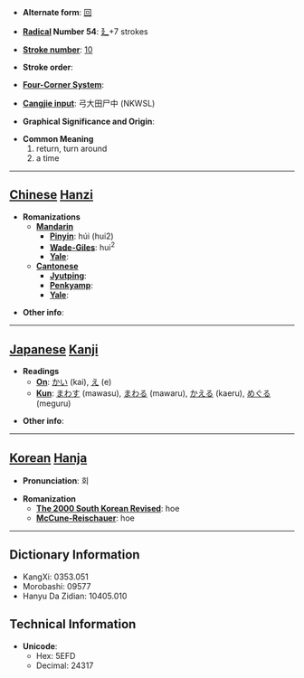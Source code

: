 * '''Alternate form''': [[回]]

* '''[[Wiktionary:Chinese radical index| Radical]] Number 54''': [[Wiktionary:Chinese radical index 廴|廴]]+7 strokes

* '''[[Wiktionary:Chinese total strokes index|Stroke number]]''': [[Wiktionary:Chinese total strokes index 10|10]]

* '''Stroke order''': 

* '''[[Wiktionary:Chinese four corner index|Four-Corner System]]''': 

* '''[[Wiktionary:Chinese Cangjie index|Cangjie input]]''': 弓大田尸中 (NKWSL)

* '''Graphical Significance and Origin''': 

* '''Common Meaning'''
*#return, turn around
*# a time


----

== [[Chinese]] [[Hanzi]] ==

* '''Romanizations'''
** '''[[Mandarin]]'''
*** '''[[Pinyin]]''': húi (hui2)
*** '''[[Wade-Giles]]''': hui<sup>2</sup>
*** '''[[Yale]]''': 
** '''[[Cantonese]]'''
*** '''[[Jyutping]]''':
*** '''[[Penkyamp]]''': 
*** '''[[Yale]]''': 

* '''Other info''': 

----

== [[Japanese]] [[Kanji]] ==

* '''Readings'''
** '''[[On]]''': [[かい]] (kai), [[え]] (e)
** '''[[Kun]]''': [[まわす]] (mawasu), [[まわる]] (mawaru), [[かえる]] (kaeru), [[めぐる]] (meguru)

* '''Other info''':  

----

== [[Korean]] [[Hanja]] ==

* '''Pronunciation''': 회

* '''Romanization'''
** '''[[The 2000 South Korean Revised Romanization|The 2000 South Korean Revised]]''': hoe
** '''[[McCune-Reischauer]]''': hoe

----

== Dictionary Information ==

* KangXi: 0353.051
* Morobashi: 09577
* Hanyu Da Zidian: 10405.010

== Technical Information ==

* '''Unicode''':
** Hex: 5EFD
** Decimal: 24317
